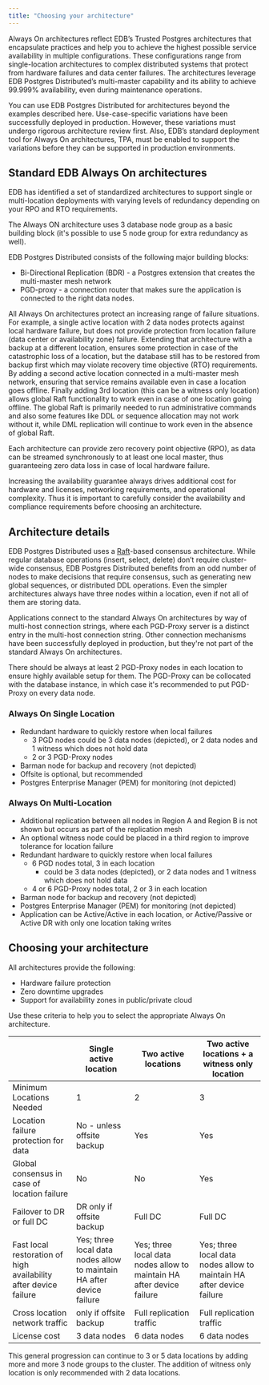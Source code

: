 ```yaml
---
title: "Choosing your architecture"
---
```


Always On architectures reflect EDB’s Trusted Postgres architectures that encapsulate practices and help you to achieve the highest possible service availability in multiple configurations. These configurations range from single-location architectures to complex distributed systems that protect from hardware failures and data center failures. The architectures leverage EDB Postgres Distributed’s multi-master capability and its ability to achieve 99.999% availability, even during maintenance operations.

You can use EDB Postgres Distributed for architectures beyond the examples described here. Use-case-specific variations have been successfully deployed in production. However, these variations must undergo rigorous architecture review first. Also, EDB’s standard deployment tool for Always On architectures, TPA, must be enabled to support the variations before they can be supported in production environments.

## Standard EDB Always On architectures

EDB has identified a set of standardized architectures to support single or
multi-location deployments with varying levels of redundancy depending on your
RPO and RTO requirements.

The Always ON architecture uses 3 database node group as a basic building block
(it's possible to use 5 node group for extra redundancy as well).

EDB Postgres Distributed consists of the following major building blocks:

- Bi-Directional Replication (BDR) - a Postgres extension that creates the
  multi-master mesh network
- PGD-proxy - a connection router that makes sure the application is connected
  to the right data nodes.

All Always On architectures protect an increasing range of failure situations.
For example, a single active location with 2 data nodes protects against local
hardware failure, but does not provide protection from location failure (data
center or availability zone) failure. Extending that architecture with a backup
at a different location, ensures some protection in case of the catastrophic
loss of a location, but the database still has to be restored from backup first
which may violate recovery time objective (RTO) requirements. By adding a second
active location connected in a multi-master mesh network, ensuring that service
remains available even in case a location goes offline. Finally adding 3rd
location (this can be a witness only location) allows global Raft functionality
to work even in case of one location going offline. The global Raft is primarily
needed to run administrative commands and also some features like DDL or
sequence allocation may not work without it, while DML replication will
continue to work even in the absence of global Raft.

Each architecture can provide zero recovery point objective (RPO), as data can
be streamed synchronously to at least one local master, thus guaranteeing zero
data loss in case of local hardware failure.

Increasing the availability guarantee always drives additional cost for hardware
and licenses, networking requirements, and operational complexity. Thus it is
important to carefully consider the availability and compliance requirements
before choosing an architecture.


## Architecture details

EDB Postgres Distributed uses a [Raft](https://raft.github.io)-based consensus
architecture. While regular database operations (insert, select, delete) don’t
require cluster-wide consensus, EDB Postgres Distributed benefits from an odd
number of nodes to make decisions that require consensus, such as generating
new global sequences, or distributed DDL operations. Even the simpler
architectures always have three nodes within a location, even if not all of
them are storing data.

Applications connect to the standard Always On architectures by way of
multi-host connection strings, where each PGD-Proxy server is a distinct entry
in the multi-host connection string. Other connection mechanisms have been
successfully deployed in production, but they're not part of the standard
Always On architectures.

There should be always at least 2 PGD-Proxy nodes in each location to ensure
highly available setup for them. The PGD-Proxy can be collocated with the
database instance, in which case it's recommended to put PGD-Proxy on every
data node.

### Always On Single Location

<!-- insert the image here -->

- Redundant hardware to quickly restore when local failures
    - 3 PGD nodes could be 3 data nodes (depicted), or 2 data nodes and 1 witness
      which does not hold data
    - 2 or 3 PGD-Proxy nodes
- Barman node for backup and recovery (not depicted)
- Offsite is optional, but recommended
- Postgres Enterprise Manager (PEM) for monitoring (not depicted)

### Always On Multi-Location

<!-- insert the image here -->

- Additional replication between all nodes in Region A and Region B is not shown but occurs as part of the replication mesh
- An optional witness node could be placed in a third region to improve tolerance for location failure
- Redundant hardware to quickly restore when local failures
    - 6 PGD nodes total, 3 in each location
        - could be 3 data nodes (depicted), or 2 data nodes and 1 witness which does not hold data
    - 4 or 6 PGD-Proxy nodes total, 2 or 3 in each location
- Barman node for backup and recovery (not depicted)
- Postgres Enterprise Manager (PEM) for monitoring (not depicted)
- Application can be Active/Active in each location, or Active/Passive or Active DR with only one location taking writes

## Choosing your architecture

All architectures provide the following:
* Hardware failure protection
* Zero downtime upgrades
* Support for availability zones in public/private cloud

Use these criteria to help you to select the appropriate Always On architecture.

|                                                                  | Single active location                                                | Two active locations                                                  | Two active locations + a witness only location                        |
|------------------------------------------------------------------|-----------------------------------------------------------------------|-----------------------------------------------------------------------|-----------------------------------------------------------------------|
| Minimum Locations Needed                                         | 1                                                                     | 2                                                                     | 3                                                                     |
| Location failure protection for data                             | No - unless offsite backup                                            | Yes                                                                   | Yes                                                                   |
| Global consensus in case of location failure                     | No                                                                    | No                                                                    | Yes                                                                   |
| Failover to DR or full DC                                        | DR only if offsite backup                                             | Full DC                                                               | Full DC                                                               |
| Fast local restoration of high availability after device failure | Yes; three local data nodes allow to maintain HA after device failure | Yes; three local data nodes allow to maintain HA after device failure | Yes; three local data nodes allow to maintain HA after device failure |
| Cross location network traffic                                   | only if offsite backup                                                | Full replication traffic                                              | Full replication traffic                                              |
| License cost                                                     | 3 data nodes                                                          | 6 data nodes                                                          | 6 data nodes                                                          |

This general progression can continue to 3 or 5 data locations by adding more
and more 3 node groups to the cluster. The addition of witness only location
is only recommended with 2 data locations.
